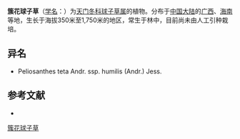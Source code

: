 {{Speciesbox
| name = 簇花球子草
| status = 
| status_system = 
| image =
| genus = Peliosanthes
| species = teta
| authority = Andr.
}}

'''簇花球子草'''（[[学名|学名]]：{{lang|la|''Peliosanthes teta''}}）为[[天门冬科|天门冬科]][[球子草属|球子草属]]的植物。分布于[[中国大陆|中国大陆]]的[[广西|广西]]、[[海南|海南]]等地，生长于海拔350米至1,750米的地区，常生于林中，目前尚未由人工引种栽培。

== 异名 ==
* Peliosanthes teta Andr. ssp. humilis (Andr.) Jess.

== 参考文献 ==
<div class="references-small">
* {{cite web| url =http://www.bioinfo.cn/db05/KmzwSpecies.php?action=view&id=6202| title =簇花球子草| work =《中国高等植物数据库全库》| publisher =中国科学院微生物研究所| author =昆明植物研究所| accessdate =2009-02-25| deadurl =yes| archiveurl =https://web.archive.org/web/20160305051705/http://www.bioinfo.cn/db05/KmzwSpecies.php?action=view&id=6202| archivedate =2016-03-05}}
</div>
{{Taxonbar|from=Q15232201}}

[[Category:球子草属|簇花球子草]]


{{植物小作品}}